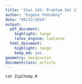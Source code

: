 ```yaml
---
title: 'Stat 243: Problem Set 1'
author: "Eugene Yedvabny"
date: "09/22/2014"
output:
  pdf_document:
    highlight: tango
    latex_engine: lualatex
  html_document:
    highlight: tango
    keep_md: yes
geometry: margin=1in
documentclass: article
---
```


```r
cat ZipChomp.R
```

